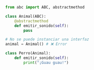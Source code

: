 ```python
from abc import ABC, abstractmethod

class Animal(ABC):
    @abstractmethod
    def emitir_sonido(self):
        pass

# No se puede instanciar una interfaz
animal = Animal() # ❌ Error

class Perro(Animal):
    def emitir_sonido(self):
        print("¡Guau guau!")
```

